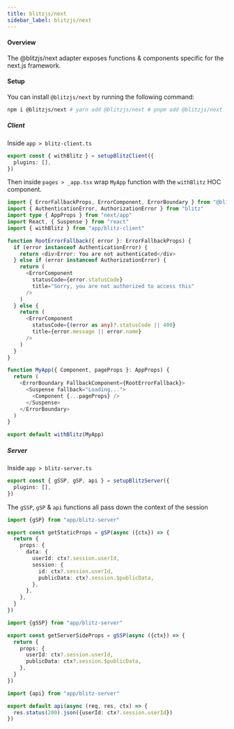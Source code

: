 ```yaml
---
title: blitzjs/next
sidebar_label: blitzjs/next
---
```


#### Overview
The @blitzjs/next adapter exposes functions & components specific for the next.js framework.

#### Setup 
You can install `@blitzjs/next` by running the following command:

```bash
npm i @blitzjs/next # yarn add @blitzjs/next # pnpm add @blitzjs/next
```


##### Client

Inside `app > blitz-client.ts`

```ts
export const { withBlitz } = setupBlitzClient({
  plugins: [],
})
```

Then inside `pages > _app.tsx` wrap `MyApp` function with the `withBlitz` HOC component.

```ts
import { ErrorFallbackProps, ErrorComponent, ErrorBoundary } from "@blitzjs/next"
import { AuthenticationError, AuthorizationError } from "blitz"
import type { AppProps } from "next/app"
import React, { Suspense } from "react"
import { withBlitz } from "app/blitz-client"

function RootErrorFallback({ error }: ErrorFallbackProps) {
  if (error instanceof AuthenticationError) {
    return <div>Error: You are not authenticated</div>
  } else if (error instanceof AuthorizationError) {
    return (
      <ErrorComponent
        statusCode={error.statusCode}
        title="Sorry, you are not authorized to access this"
      />
    )
  } else {
    return (
      <ErrorComponent
        statusCode={(error as any)?.statusCode || 400}
        title={error.message || error.name}
      />
    )
  }
}

function MyApp({ Component, pageProps }: AppProps) {
  return (
    <ErrorBoundary FallbackComponent={RootErrorFallback}>
      <Suspense fallback="Loading...">
        <Component {...pageProps} />
      </Suspense>
    </ErrorBoundary>
  )
}

export default withBlitz(MyApp)
```

##### Server

Inside `app > blitz-server.ts`

```ts
export const { gSSP, gSP, api } = setupBlitzServer({
  plugins: [],
})
```

The `gSSP`, `gSP` & `api` functions all pass down the context of the session


```ts
import {gSP} from "app/blitz-server"

export const getStaticProps = gSP(async ({ctx}) => {
  return {
    props: {
      data: {
        userId: ctx?.session.userId,
        session: {
          id: ctx?.session.userId,
          publicData: ctx?.session.$publicData,
        },
      },
    },
  }
})
```

```ts
import {gSSP} from "app/blitz-server"

export const getServerSideProps = gSSP(async ({ctx}) => {
  return {
    props: {
      userId: ctx?.session.userId,
      publicData: ctx?.session.$publicData,
    },
  }
})
```

```ts
import {api} from "app/blitz-server"

export default api(async (req, res, ctx) => {
  res.status(200).json({userId: ctx?.session.userId})
})

```